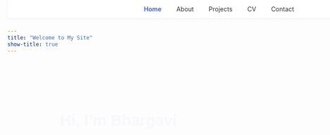 ```yaml
---
title: "Welcome to My Site"
show-title: true
---
```


<!-- Load Font -->
<link href="https://fonts.googleapis.com/css2?family=Poppins:wght@400;600;700&display=swap" rel="stylesheet">

<!-- Navigation -->
<nav style="position:fixed;top:0;width:100%;background:#fff;padding:12px 0;box-shadow:0 2px 6px rgba(0,0,0,0.05);text-align:center;">
  <a href="index.html" style="margin:0 15px;color:#3a5bcc;font-weight:600;text-decoration:none;">Home</a>
  <a href="about.html" style="margin:0 15px;color:#333;text-decoration:none;">About</a>
  <a href="projects.html" style="margin:0 15px;color:#333;text-decoration:none;">Projects</a>
  <a href="cv.html" style="margin:0 15px;color:#333;text-decoration:none;">CV</a>
  <a href="contact.html" style="margin:0 15px;color:#333;text-decoration:none;">Contact</a>
</nav>

<!-- Main Section -->
<div style="text-align:center;margin-top:120px;font-family:'Poppins',sans-serif;">
  <h1 style="color:#3a5bcc;font-size:2.5em;font-weight:700;animation:fadeIn 1s;">Hi, I’m Bhargavi</h1>
  <img src="images/bhargavi.jpg" alt="Bhargavi" style="width:150px;height:150px;border-radius:50%;object-fit:cover;border:4px solid #a7c7ff;box-shadow:0 4px 10px rgba(150,180,255,0.3);animation:fadeIn 1s 0.4s forwards;opacity:0;">
  <p style="max-width:600px;margin:20px auto;color:#555;font-size:1.1em;line-height:1.6;animation:fadeIn 1s 0.8s forwards;opacity:0;">
    Passionate about transforming data into meaningful insights and driving innovation through thoughtful analysis and design.
  </p>
</div>

<!-- Simple Animation -->
<style>
@keyframes fadeIn {
  from {opacity:0;transform:translateY(10px);}
  to {opacity:1;transform:translateY(0);}
}
</style>

